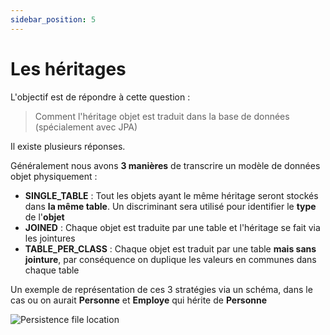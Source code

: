 ```yaml
---
sidebar_position: 5
---
```


# Les héritages

L'objectif est de répondre à cette question :

> Comment l'héritage objet est traduit dans la base de données (spécialement avec JPA)

Il existe plusieurs réponses.

Généralement nous avons **3 manières** de transcrire un modèle de données objet physiquement :

- **SINGLE_TABLE** : Tout les objets ayant le même héritage seront stockés dans **la même table**. Un discriminant sera utilisé pour identifier le **type** de l'**objet**
- **JOINED** : Chaque objet est traduite par une table et l'héritage se fait via les jointures
- **TABLE_PER_CLASS** : Chaque objet est traduit par une table **mais sans jointure**, par conséquence on duplique les valeurs en communes dans chaque table

Un exemple de représentation de ces 3 stratégies via un schéma, dans le cas ou on aurait **Personne** et **Employe** qui hérite de **Personne** 

![Persistence file location](img/heritage.png)
